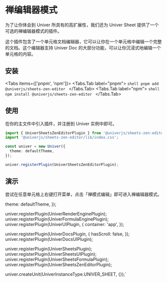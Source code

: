 
# 禅编辑器模式

为了让你体会到 Univer 所具有的高扩展性，我们还为 Univer Sheet 提供了一个可选的禅编辑器模式的插件。

这个插件包含了一个单元格文档编辑器，它可以让你在一个单元格中编辑一个完整的文档。这个编辑器支持 Univer Doc 的大部分功能，可以让你沉浸式地编辑一个单元格的内容。

## 安装

<Tabs items={['pnpm', 'npm']}>
  <Tabs.Tab label="pnpm">
    ```shell
    pnpm add @univerjs/sheets-zen-editor
    ```
  </Tabs.Tab>
  <Tabs.Tab label="npm">
    ```shell
    npm install @univerjs/sheets-zen-editor
    ```
  </Tabs.Tab>
</Tabs>

## 使用

在你的主文件中引入插件，并注册到 Univer 实例中即可。

```typescript
import { UniverSheetsZenEditorPlugin } from '@univerjs/sheets-zen-editor';
import '@univerjs/sheets-zen-editor/lib/index.css';

const univer = new Univer({
  theme: defaultTheme,
});

univer.registerPlugin(UniverSheetsZenEditorPlugin);
```

## 演示

尝试在任意单元格上右键打开菜单，点击「禅模式编辑」即可进入禅编辑器模式。

  theme: defaultTheme,
});

univer.registerPlugin(UniverRenderEnginePlugin);
univer.registerPlugin(UniverFormulaEnginePlugin);
univer.registerPlugin(UniverUIPlugin, {
  container: 'app',
});

univer.registerPlugin(UniverDocsPlugin, {
  hasScroll: false,
});
univer.registerPlugin(UniverDocsUIPlugin);

univer.registerPlugin(UniverSheetsPlugin);
univer.registerPlugin(UniverSheetsUIPlugin);
univer.registerPlugin(UniverSheetsFormulaPlugin);
univer.registerPlugin(UniverSheetsZenEditorPlugin);

univer.createUnit(UniverInstanceType.UNIVER_SHEET, {});`

<ReactLive code={code} />

